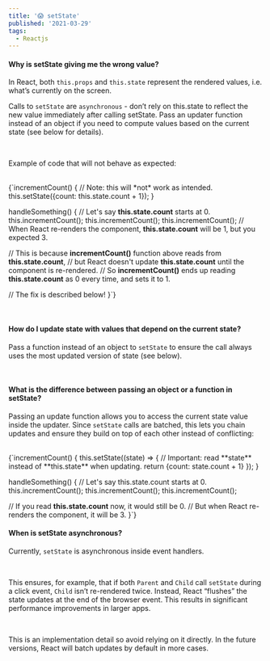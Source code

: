 ```yaml
---
title: '😱 setState'
published: '2021-03-29'
tags:
  - Reactjs
---
```


<ExternalLink href="https://reactjs.org/docs/faq-state.html#what-does-setstate-do" title="what does setState do?" />

#### Why is setState giving me the wrong value?

In React, both `this.props` and `this.state` represent the rendered values, i.e. what’s currently on the screen.
<br/>

Calls to `setState` are `asynchronous` - don’t rely on this.state to reflect the new value immediately after calling setState. Pass an updater function instead of an object if you need to compute values based on the current state (see below for details).

<br/>

Example of code that will not behave as expected:

<br/>

<CodeBlock language="jsx">
{`incrementCount() {
  // Note: this will *not* work as intended.
  this.setState({count: this.state.count + 1});
}
 
handleSomething() {
  // Let's say **this.state.count** starts at 0.
  this.incrementCount();
  this.incrementCount();
  this.incrementCount();
  // When React re-renders the component, **this.state.count** will be 1, but you expected 3.
 
  // This is because **incrementCount()** function above reads from **this.state.count**,
  // but React doesn't update **this.state.count** until the component is re-rendered.
  // So **incrementCount()** ends up reading **this.state.count** as 0 every time, and sets it to 1.
 
  // The fix is described below!
}`}

</CodeBlock>

<br/>

#### How do I update state with values that depend on the current state?

Pass a function instead of an object to `setState` to ensure the call always uses the most updated version of state (see below).

<br/>

#### What is the difference between passing an object or a function in setState?

Passing an update function allows you to access the current state value inside the updater. Since `setState` calls are batched, this lets you chain updates and ensure they build on top of each other instead of conflicting:

<br/>

<CodeBlock language="jsx">
{`incrementCount() {
  this.setState((state) => {
    // Important: read **state** instead of **this.state** when updating.
    return {count: state.count + 1}
  });
}
 
handleSomething() {
  // Let's say this.state.count starts at 0.
  this.incrementCount();
  this.incrementCount();
  this.incrementCount();
 
  // If you read **this.state.count** now, it would still be 0.
  // But when React re-renders the component, it will be 3.
}`}

</CodeBlock>

<ExternalLink href="https://reactjs.org/docs/react-component.html#setstate" title="Learn more about setState" />

#### When is setState asynchronous?

Currently, `setState` is asynchronous inside event handlers.

<br/>

This ensures, for example, that if both `Parent` and `Child` call `setState` during a click event, `Child` isn’t re-rendered twice. Instead, React “flushes” the state updates at the end of the browser event. This results in significant performance improvements in larger apps.

<br/>

This is an implementation detail so avoid relying on it directly. In the future versions, React will batch updates by default in more cases.

<br/>

<ExternalLink href="https://codesandbox.io/s/setstate-erzkh" title="Codesandbox-useState" />

